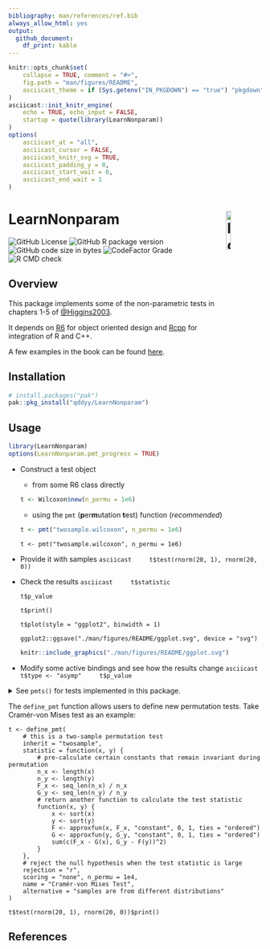 ```yaml
---
bibliography: man/references/ref.bib
always_allow_html: yes
output:
  github_document:
    df_print: kable
---
```


```r
knitr::opts_chunk$set(
    collapse = TRUE, comment = "#>",
    fig.path = "man/figures/README",
    asciicast_theme = if (Sys.getenv("IN_PKGDOWN") == "true") "pkgdown" else "readme"
)
asciicast::init_knitr_engine(
    echo = TRUE, echo_input = FALSE,
    startup = quote(library(LearnNonparam))
)
options(
    asciicast_at = "all",
    asciicast_cursor = FALSE,
    asciicast_knitr_svg = TRUE,
    asciicast_padding_y = 0,
    asciicast_start_wait = 0,
    asciicast_end_wait = 1
)
```

# LearnNonparam <img src="man/figures/logo.svg" alt="logo" width="14%" align="right"/>

![GitHub License](https://img.shields.io/github/license/qddyy/LearnNonparam)
![GitHub R package version](https://img.shields.io/github/r-package/v/qddyy/LearnNonparam)
![GitHub code size in bytes](https://img.shields.io/github/languages/code-size/qddyy/LearnNonparam.svg)
![CodeFactor Grade](https://img.shields.io/codefactor/grade/github/qddyy/LearnNonparam)
![R CMD check](https://github.com/qddyy/LearnNonparam/actions/workflows/R-CMD-check.yaml/badge.svg)

## Overview

This package implements some of the non-parametric tests in chapters 1-5 of [@Higgins2003](#references).

It depends on [R6](https://CRAN.R-project.org/package=R6) for object oriented design and [Rcpp](https://CRAN.R-project.org/package=Rcpp) for integration of R and C++.

A few examples in the book can be found [here](https://qddyy.github.io/LearnNonparam/articles/examples).

## Installation

```r
# install.packages("pak")
pak::pkg_install("qddyy/LearnNonparam")
```

## Usage

```r
library(LearnNonparam)
options(LearnNonparam.pmt_progress = TRUE)
```

- Construct a test object
    - from some R6 class directly
    ```r
    t <- Wilcoxon$new(n_permu = 1e6)
    ```

    - using the `pmt` (**p**er**m**utation **t**est) function (*recommended*)
    ```r
    t <- pmt("twosample.wilcoxon", n_permu = 1e6)
    ```

    ```asciicast
    t <- pmt("twosample.wilcoxon", n_permu = 1e6)
    ```

- Provide it with samples
    ```asciicast
    t$test(rnorm(20, 1), rnorm(20, 0))
    ```

- Check the results
    ```asciicast
    t$statistic
    ```

    ```asciicast
    t$p_value
    ```

    ```asciicast
    t$print()
    ```

    ```asciicast
    t$plot(style = "ggplot2", binwidth = 1)
    ```

    ```asciicast
    ggplot2::ggsave("./man/figures/README/ggplot.svg", device = "svg")
    ```

    ```r
    knitr::include_graphics("./man/figures/README/ggplot.svg")
    ```

- Modify some active bindings and see how the results change
    ```asciicast
    t$type <- "asymp"
    t$p_value
    ```

<details><summary>
See <code>pmts()</code> for tests implemented in this package.</summary>
```r
LearnNonparam::pmts()
```
</details>

The `define_pmt` function allows users to define new permutation tests. Take Cramér-von Mises test as an example:

```asciicast
t <- define_pmt(
    # this is a two-sample permutation test
    inherit = "twosample",
    statistic = function(x, y) {
        # pre-calculate certain constants that remain invariant during permutation
        n_x <- length(x)
        n_y <- length(y)
        F_x <- seq_len(n_x) / n_x
        G_y <- seq_len(n_y) / n_y
        # return another function to calculate the test statistic
        function(x, y) {
            x <- sort(x)
            y <- sort(y)
            F <- approxfun(x, F_x, "constant", 0, 1, ties = "ordered")
            G <- approxfun(y, G_y, "constant", 0, 1, ties = "ordered")
            sum(c(F_x - G(x), G_y - F(y))^2)
        }
    },
    # reject the null hypothesis when the test statistic is large
    rejection = "r",
    scoring = "none", n_permu = 1e4,
    name = "Cramér-von Mises Test",
    alternative = "samples are from different distributions"
)

t$test(rnorm(20, 1), rnorm(20, 0))$print()
```

## References